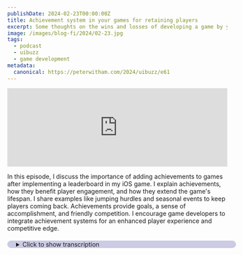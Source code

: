 ```yaml
---
publishDate: 2024-02-23T00:00:00Z
title: Achievement system in your games for retaining players
excerpt: Some thoughts on the wins and losses of developing a game by yourself versus a team.
image: /images/blog-fi/2024/02-23.jpg
tags:
  - podcast
  - uibuzz
  - game development
metadata:
  canonical: https://peterwitham.com/2024/uibuzz/e61
---
```


<iframe width="100%" height="180" frameborder="no" scrolling="no" seamless="" src="https://share.transistor.fm/e/f8d365ae"></iframe>

<Player/>

In this episode, I discuss the importance of adding achievements to games after implementing a leaderboard in my iOS game. I explain achievements, how they benefit player engagement, and how they extend the game's lifespan. I share examples like jumping hurdles and seasonal events to keep players coming back. Achievements provide goals, a sense of accomplishment, and friendly competition. I encourage game developers to integrate achievement systems for an enhanced player experience and competitive edge.

<details>
  <summary
  style="
     margin-top: 20px;
     margin-bottom: 80px;
     padding-left: 20px;
     border-radius: 10px;
     border-width: 1px;
     border-color: rgb(255,255,255,0.2);
     width: 100%;
     background-color: rgb(0, 0, 128, 0.2);
">Click to show transcription</summary>

 #### Transcription
  Welcome to another episode of the UIBuzz podcast. I'm your host as always Peter Witham. You can find myself in this podcast. At Peter Witham dot com. This episode, I'm going to follow on a little bit from a previous episode. Back in episode 58, I talked about adding a leaderboard to your games. And why I thought that was important and the benefits of doing that well in this one, I want to follow up on that because I've now shipped my, endless hurdles game update on iOS. We're the leaderboard in there using game center. Which is what I discussed in that episode. And now I'm turning my attention to achievements. 

And I want to talk about those and why I think they're important. 

First of all, let's talk about what an achievement system is now.  The idea here is I'm sure you've seen this. It's very popular on steam, for example. Where you have a series of achievements goals, if you're like in your game. That the player works towards, maybe they get a reward for it, or maybe they just get the recognition for doing it. 

So for example, Let's say you are doing a game and it's got some fruit in it and you clicked a hundred apples, right? There may be an achievement for collecting a hundred apples, and maybe you get something for that in return. Or maybe you just get the badge that says, you've reached this achievement,  kind of thing on steam by you see, you have achieved. 13 of 60 achievements, something like that. 

Right. I'm sure you've seen this, but that's the basic idea behind that. Now it's actually pretty straightforward to implement that on most platforms. At least the ones that I'm familiar with, there's not a lot of code involved, which is great. And some of them even provide you. Built in screens where it takes care of all the fancy looking details and nice UI for you as well. And all you have to do is update the values for each of those achievements. Now, why would you want to do this? 

 I think again, it's another thing that keeps players engaged and gives them something to work towards. Now in my case, for example, on my endless hurdles game. The idea behind the game is it's an endless runner, right? And so therefore. The user. Is pretty much doing, I don't want to say the same thing all the time, but very much similar things all the time. And the way to extend the game here and their interest in playing it for longer and to keep coming back. Is to add these achievements. 

So for example, I'm looking along the lines of, they jump 100 hurdles, then they jump a total of a thousand hurdles, 5,000, those kinds of things. That they have to work towards. Over time. So it keeps the player coming back. And trying to perform and achieve those achievements. So that, in this case they can brag to their friends, but it also shows in  the iOS game center that they've achieved these achievements and how many they have left, or whether they've achieved them all and progression and those kinds of things. But the idea is it's about engagement and engagement over time.

And I think that that is a, a great way to extend your game with very little effort from the development side. You're not looking at adding new features or new twists or all of those kinds of things. You're really taking advantage of the content that you already have in your game. Another example may be, events, right? 

So in my game, At the end is hurdle's game. There is a Christmas event and a Halloween event right now. I'm working on a lot more. But the idea being that, Hey, when they play those events, which are only available at certain times of year,  They get the achievement for that. So for example, Halloween, right? 

You can only play during Halloween unless you've unlocked it already. And therefore they had to come back at that period of time. So it may be that they have no intention of playing the game that much between now. And now is February as of recording this. And, and Halloween time, but maybe they'll come back and handling and play the event. 

Thank you. Get the idea there and things like that. So, The suggestion really is here. Go away and think about these things. I am certain whatever your game is, regardless of type and content and everything else, there is a way that you can tie and an achievement system into it. And make that work for you. 

And it also gives you something. To put in the marketing and the advertising on and on the app stores. And like I say,  it's another one of those friendly competitions between players and everybody else. Because, especially if you combine that with a leaderboard, but I want to put that out there in this short episode for you to think about it, because I'm finding this a very simple system to work towards integrating and are very attractive. 

One at that. I'm, I've been beta testing it myself. And I find myself playing my own game even more than I already do to try and get these achievements, not only for a testing perspective, but it really appeals to those completionist gamers out there as well. Right. So, if you have any thoughts on this, I'd love to hear about them. 

Reach out to me @UIBuzz on X. Or go to PeterWitham.com/contact. If you want to come on the podcast and talk about this as well, or anything else, game and app development related. You are more than welcome. I'm always looking to have folks come on and share their opinions and have some great discussion. So you can find me.  PeterWitham.com/contact. Reach out to me there and say, Hey, I want to come on and talk about whatever the topic is. 

That's it folks. I hope you're having a great start to the year. Mine's going really well. I've shipped lots of updates. I got lots more planned and I'm working on my first 3d game as well, along with my project hack idle game. But that's it for now, folks, I will speak to you in the next one.
</details>
